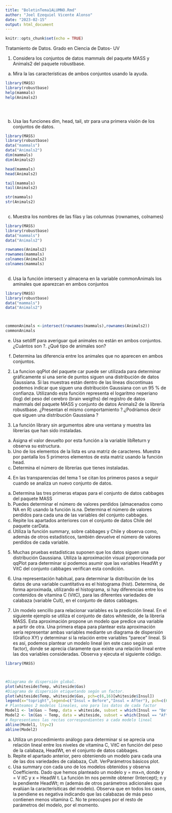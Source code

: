 ```yaml
---
title: "BoletinTema1ALUMNO.Rmd"
author: "Joel Ezequiel Vicente Alonso"
date: "2023-02-15"
output: html_document
---
```


```r
knitr::opts_chunk$set(echo = TRUE)
```


Tratamiento de Datos. Grado en Ciencia de Datos- UV



1. Considera los conjuntos de datos mammals del paquete MASS y Animals2 del paquete robustbase.
a. Mira la las características de ambos conjuntos usando la ayuda.


```r
library(MASS)
library(robustbase)
help(mammals)
help(Animals2)


 

```

b. Usa las funciones dim, head, tail, str para una primera visión de los conjuntos de datos.

```r

library(MASS)
library(robustbase)
data("mammals")
data("Animals2")
dim(mammals)
dim(Animals2)

head(mammals)
head(Animals2)

tail(mammals)
tail(Animals2)

str(mammals)
str(Animals2)
 

```


c. Muestra los nombres de las filas y las columnas (rownames, colnames)

```r
library(MASS)
library(robustbase)
data("mammals")
data("Animals2")

rownames(Animals2)
rownames(mammals)
colnames(Animals2)
colnames(mammals)
 
```

d. Usa la función intersect y almacena en la variable commonAnimals los aminales que aparezcan
en ambos conjuntos

```r
library(MASS)
library(robustbase)
data("mammals")
data("Animals2")



commonAnimals <-intersect(rownames(mammals),rownames(Animals2))
commonAnimals


```

e. Usa setdiff para averiguar qué animales no están en ambos conjuntos. ¿Cuántos son ?. ¿Qué tipo
de animales son?




f. Determina las diferencia entre los animales que no aparecen en ambos conjuntos.


2. La funcion qqPlot del paquete car puede ser utilizada para determinar gráficamente si una serie
de puntos siguen una distribución de datos Gaussiana. Si las muestras están dentro de las líneas
discontinuas podemos indicar que siguen una distribución Gaussiana con un 95 % de confianza.
Utilizando esta función representa el logaritmo neperiano (log) del peso del cerebro (brain weigths)
del registro de datos mammals del paquete MASS y conjunto de datos Animals2 de la librería
robustbase. ¿Presentan el mismo comportamiento ?.¿Podríamos decir que siguen una distribución
Gaussiana ?


3. La función library sin argumentos abre una ventana y muestra las librerías que han sido instaladas.
a. Asigna el valor devuelto por esta función a la variable libReturn y observa su estructura.
b. Uno de los elementos de la lista es una matriz de caracteres. Muestra por pantalla los 5 primeros
elementos de esta matriz usando la función head.
c. Determina el número de librerías que tienes instaladas.


4. En las transparencias del tema 1 se citan los primeros pasos a seguir cuando se analiza un nuevo
conjunto de datos.
a. Determina las tres primeras etapas para el conjunto de datos cabbages del paquete MASS
b. Puedes determinar el número de valores perdidos (almacenados como NA en R) usando la función
is.na. Determina el número de valores perdidos para cada una de las variables del conjunto
cabbages.
c. Repite los apartados anteriores con el conjunto de datos Chile del paquete carData.
d. Utiliza la función summary, sobre cabbages y Chile y observa como, además de otros
estadísticos, también devuelve el número de valores perdidos de cada variable.


5. Muchas pruebas estadísticas suponen que los datos siguen una distribución Gaussiana. Utiliza la
aproximación visual proporcionada por qqPlot para determinar si podemos asumir que las variables
HeadWt y VitC del conjunto cabbages verifican esta condición.



6. Una representación habitual, para determinar la distribución de los datos de una variable cuantitativa
es el histograma (hist). Determina, de forma aproximada, utilizando el histograma, si hay diferencias
entre los contenidos de vitamina C (VitC), para las diferentes variedades de calabaza (variable Cult),
en el conjunto de datos cabbages.


7. Un modelo sencillo para relacionar variables es la predicción lineal. En el siguiente ejemplo se utiliza el
conjunto de datos whiteside, de la librería MASS. Esta aproximación propone un modelo que predice
una variable a partir de otra. Una primera etapa para plantear esta aproximación sería representar
ambas variables mediante un diagrama de dispersión (Gráfico XY) y determinar si la relación entre
variables “parece” lineal. Si es así, podemos plantear un modelo lineal (en este caso según un factor),
donde se aprecia claramente que existe una relación lineal entre las dos variables consideradas. Observa
y ejecuta el siguiente código.

```r


library(MASS)



#Diagrama de dispersión global.
plot(whiteside$Temp, whiteside$Gas)
#Diagrama de dispersión etiquetando según un factor.
plot(whiteside$Temp, whiteside$Gas, pch=c(6,16)[whiteside$Insul])
legend(x="topright",legend=c("Insul = Before","Insul = After"), pch=c(6,16))
# Planteamos 2 modelos lineales, uno para los datos de cada factor
Model1 <- lm(Gas ~ Temp, data = whiteside, subset = which(Insul == "Before"))
Model2 <- lm(Gas ~ Temp, data = whiteside, subset = which(Insul == "After"))
# Representamos las rectas correspondientes a cada modelo lineal
abline(Model1, lty=2)
abline(Model2)

```

a. Utiliza un procedimiento análogo para determinar si se aprecia una relación lineal entre los niveles de
vitamina C, VitC en función del peso de la calabaza, HeadWt, en el conjunto de datos cabbages.
b. Repite el apartado anterior, pero obteniendo un modelo para cada una de las dos variedades de calabaza,
Cult. VerParámetros básicos plot.
c. Usa summary con cada uno de los modelos obtenidos y observa Coefficients. Dado que hemos
planteado un modelo y = mx+n, donde y = V itC y x = HeadW t. La función lm nos permite obtener
(Intercept); n y la pendiente HeadWt; m (además de otros parámetros adicionales que evalúan la
caracterísiticas del modelo). Observa que en todos los casos, la pendiene es negativa indicando que las
calabazas de más peso contienen menos vitamina C. No te preocupes por el resto de parámetros del
modelo, por el momento.